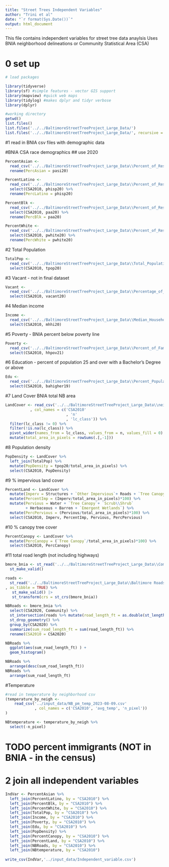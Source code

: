 ```yaml
---
title: "Street Trees Independent Variables"
author: "Trini et al"
date: "`r format(Sys.Date())`"
output: html_document
---
```

This file contains independent variables for street tree data anaylsis 
Uses BNIA neighborhood delineations or Community Statistical Area (CSA)

# 0 set up
```r
# load packages

library(tidyverse)
library(sf) #simple features - vector GIS support
library(mapview) #quick web maps 
library(tidylog) #makes dplyr and tidyr verbose
library(dplyr)

#working directory
getwd()
list.files()
list.files('../../BaltimoreStreetTreeProject_Large_Data/')
list.files('../../BaltimoreStreetTreeProject_Large_Data/', recursive = TRUE)
```


#1 read in BNIA csv files with demographic data

#BNIA CSA race demographics ## use 2020
```r

PercentAsian <-  
  read_csv('../../BaltimoreStreetTreeProject_Large_Data\\Percent_of_Residents_-_Asian_(Non-Hispanic).csv') %>%   select(CSA2010, pasi20) %>% 
  rename(PercAsian = pasi20)

PercentLatino <- 
  read_csv('../../BaltimoreStreetTreeProject_Large_Data\\Percent_of_Residents_-_Hispanic.csv') %>% 
  select(CSA2010, phisp20) %>% 
  rename(PercLatino = phisp20)

PercentBlk <- 
  read_csv('../../BaltimoreStreetTreeProject_Large_Data\\Percent_of_Residents_-_Black_African-American_(Non-Hispanic).csv') %>% 
  select(CSA2010, paa20) %>% 
  rename(PercBlk = paa20)

PercentWhite <- 
  read_csv('../../BaltimoreStreetTreeProject_Large_Data\\Percent_of_Residents_-_White_Caucasian_(Non-Hispanic).csv') %>% 
  select(CSA2010, pwhite20) %>% 
  rename(PercWhite = pwhite20) 

```

#2 Total Population
```r
TotalPop <- 
  read_csv('../../BaltimoreStreetTreeProject_Large_Data\\Total_Population.csv') %>% 
  select(CSA2010, tpop20)
```

#3 Vacant - not in final dataset

```r
Vacant <- 
  read_csv('../../BaltimoreStreetTreeProject_Large_Data\\Percentage_of_Residential_Properties_that_are_Vacant_and_Abandoned.csv') %>% 
  select(CSA2010, vacant20)
```

#4 Median income
```r
Income <- 
  read_csv('../../BaltimoreStreetTreeProject_Large_Data\\Median_Household_Income.csv') %>% 
  select(CSA2010, mhhi20) 
```

#5 Poverty - BNIA percent below poverty line
```r
Poverty <- 
  read_csv('../../BaltimoreStreetTreeProject_Large_Data\\Percent_of_Family_Households_Living_Below_the_Poverty_Line.csv') %>% 
  select(CSA2010, hhpov21) 

```

#6 Education - percent of population 25 and over with a Bachelor's Degree or above
```r
Edu <- 
  read_csv('../../BaltimoreStreetTreeProject_Large_Data\\Percent_Population_(25_Years_and_over)_with_a_Bachelor_s_Degree_or_Above.csv') %>% 
  select(CSA2010, bahigher19) 

```

#7 Land Cover BNIA total NB area
```r
LandCover <- read_csv('../../BaltimoreStreetTreeProject_Large_Data\\neighs_bnia.csv'
           , col_names = c('CSA2010'
                           , 'n'
                           , 'lc_class')) %>%
  filter(lc_class != 0) %>% 
  filter(!is.na(lc_class)) %>% 
  pivot_wider(names_from = lc_class, values_from = n, values_fill = 0) %>% 
  mutate(total_area_in_pixels = rowSums(.[,-1]))
```


#8 Population density
```r
PopDensity <- LandCover %>% 
  left_join(TotalPop) %>%  
  mutate(PopDensity = tpop20/total_area_in_pixels) %>% 
  select(CSA2010, PopDensity)
```



#9 % impervious land cover
```r
PercentLand <- LandCover %>% 
  mutate(Imperv = Structures + `Other Impervious`+ Roads + `Tree Canopy over Structures` + `Tree Canopy over Other Impervious` + `Tree Canopy over Roads` ) %>% 
  mutate(PercentImp = (Imperv/total_area_in_pixels)*100) %>% 
  mutate(Pervious = Water + `Tree Canopy`+ `Scrub\\Shrub`  
         + Herbaceous + Barren + `Emergent Wetlands`) %>% 
  mutate(PercPervious = (Pervious/total_area_in_pixels)*100) %>% 
  select(CSA2010, Imperv, PercentImp, Pervious, PercPervious)
```


#10 % canopy tree cover
```r
PercentCanopy <- LandCover %>% 
  mutate(PercCanopy = (`Tree Canopy`/total_area_in_pixels)*100) %>% 
  select(CSA2010, PercCanopy)
```

#11 total road length (not including highways)
```r

bmore_bnia <- st_read('../../BaltimoreStreetTreeProject_Large_Data\\Community_Statistical_Areas_(CSAs)__Reference_Boundaries/Community_Statistical_Areas_(CSAs)__Reference_Boundaries.shp') |> #BNIA community delineations
  st_make_valid()

roads <- 
  st_read('../../BaltimoreStreetTreeProject_Large_Data\\Baltimore Roads/MDOT_Know_Your_Roads.shp'
, as_tibble = TRUE) %>% 
   st_make_valid() |> 
   st_transform(crs = st_crs(bmore_bnia))

NBRoads <- bmore_bnia %>%
  select(CSA2020, Community) %>% 
  st_intersection(roads %>% mutate(road_length_ft = as.double(st_length(.)))) %>% 
  st_drop_geometry() %>% 
  group_by(CSA2020) %>% 
  summarize(sum_road_length_ft = sum(road_length_ft)) %>% 
  rename(CSA2010 = CSA2020)

NBRoads %>% 
  ggplot(aes(sum_road_length_ft) ) +
  geom_histogram()

NBRoads %>% 
  arrange(desc(sum_road_length_ft))
NBRoads %>% 
  arrange(sum_road_length_ft)

```

#Temperature
```r
#read in temperature by neighborhood csv 
(temperature_by_neigh <- 
    read_csv('../input_data/NB_pm_temp_2023-08-09.csv' 
             , col_names = c('CSA2010', 'avg_temp', 'n_pixel'))
)

NBtemperature <- temperature_by_neigh %>% 
  select(-n_pixel)
```

# TODO percent immigrants (NOT in BNIA - in the census) 

# 2 join all independent variables 
```r
IndVar <- PercentAsian %>% 
  left_join(PercentLatino, by = "CSA2010") %>% 
  left_join(PercentBlk, by = "CSA2010") %>%
  left_join(PercentWhite, by = "CSA2010") %>% 
  left_join(TotalPop, by = "CSA2010") %>% 
  left_join(Income, by = "CSA2010") %>%
  left_join(Poverty, by = "CSA2010") %>% 
  left_join(Edu, by = "CSA2010") %>% 
  left_join(PopDensity) %>% 
  left_join(PercentCanopy, by = "CSA2010") %>% 
  left_join(PercentLand, by = "CSA2010") %>% 
  left_join(NBRoads, by = "CSA2010") %>% 
  left_join(NBtemperature, by = "CSA2010")
  
write_csv(IndVar,'../input_data/Independent_variable.csv')  
```



